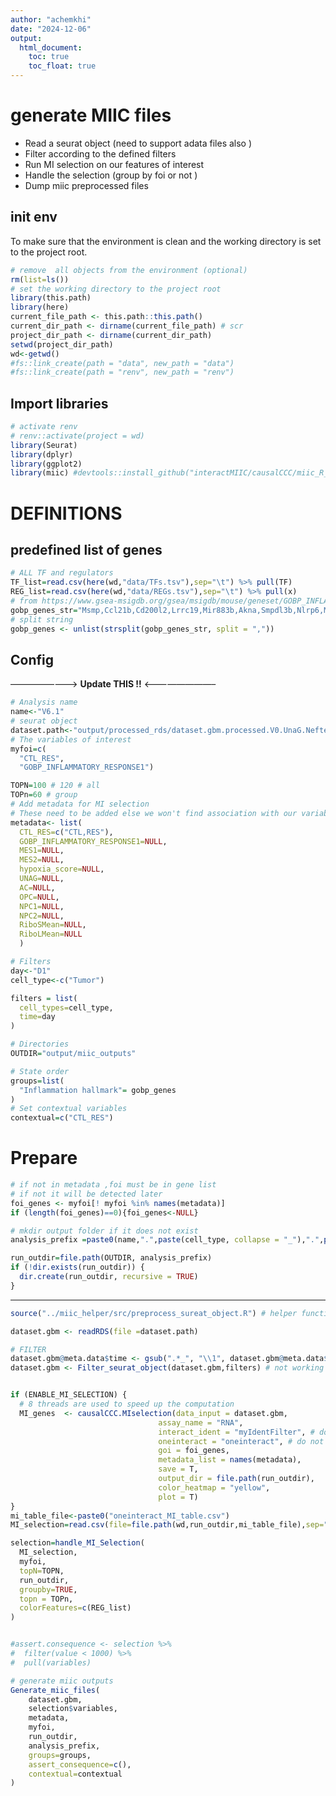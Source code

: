 ```yaml
---
author: "achemkhi"
date: "2024-12-06"
output:
  html_document:
    toc: true
    toc_float: true
---
```


# generate MIIC files 

- Read a seurat object (need to support adata files also )
- Filter according to the defined filters
- Run MI selection on our features of interest
- Handle the selection (group by foi or not )
- Dump miic preprocessed files  



## init env
To make sure that the environment is clean and the working directory is set to the project root.

```r
# remove  all objects from the environment (optional)
rm(list=ls())
# set the working directory to the project root
library(this.path)
library(here)
current_file_path <- this.path::this.path()
current_dir_path <- dirname(current_file_path) # scr
project_dir_path <- dirname(current_dir_path) 
setwd(project_dir_path)
wd<-getwd()
#fs::link_create(path = "data", new_path = "data")
#fs::link_create(path = "renv", new_path = "renv")

```
## Import libraries
```r
# activate renv
# renv::activate(project = wd)
library(Seurat)
library(dplyr)
library(ggplot2)
library(miic) #devtools::install_github("interactMIIC/causalCCC/miic_R_package", force = T, ref = "achemkhi/no-goi-limit-branch") #latest version of MIIC
```


# DEFINITIONS 

## predefined list of genes 
```r

# ALL TF and regulators 
TF_list=read.csv(here(wd,"data/TFs.tsv"),sep="\t") %>% pull(TF)
REG_list=read.csv(here(wd,"data/REGs.tsv"),sep="\t") %>% pull(x)
# from https://www.gsea-msigdb.org/gsea/msigdb/mouse/geneset/GOBP_INFLAMMATORY_RESPONSE
gobp_genes_str="Msmp,Ccl21b,Cd200l2,Lrrc19,Mir883b,Akna,Smpdl3b,Nlrp6,Mir7116,Mir7578,Ttc39aos1,Cd276,Traf3ip2,Chil4,Bap1,Pld4,Ano6,Sharpin,Gpsm3,Ticam1,Ttbk1,Ffar4,Il1rl2,Lgals2,Olr1,Foxp1,Npy,Hyal3,Selenos,Cela1,Abr,Bcr,Acp5,Chrna7,Adipoq,Acvr1,Ada,Adam17,Adam8,Adcy7,Adcy8,Adcyap1,Adora1,Adora2a,Adora2b,Adora3,Ager,Agt,Agtr1a,Agtr1b,Agtr2,Ahcyl,Ahr,Ahsg,Aif1,Akt1,Abcd1,Alox15,Alox5,Alox5ap,Tirap,Aoc3,Fabp4,Ap3b1,Cd5l,Apoa1,Apod,Apoe,App,Arnt,Atm,Slc7a2,Atrn,Bcl6,Bdkrb1,Bdkrb2,Bmp2,Bmp6,Bmpr1b,Bst1,Bpgm,Btk,C1qa,C3,C3ar1,C5ar1,Calca,Camk4,Casp1,Casp4,Casp12,Casp6,Ccr6,Cd14,Cd24a,Cd28,Cd2ap,Cd36,Cd44,Cd6,Cd68,Cd81,Cdh5,Cebpa,Cebpb,Cfh,Chi3l1,Chil3,Socs3,Clock,Clu,Cxcr2,Cxcr3,Ccr1,Ccr1l1,Ccr3,Ccr2,Ccr4,Ccr5,Ccr7,Camp,Cnr1,Cnr2,Cntf,Col6a1,Cr2,Crh,Crhbp,Crp,Csf1,Csf1r,Csrp3,Cst7,Ctla2a,Ctsc,Ctss,Celf1,Cx3cr1,Cyba,Cybb,Cyp19a1,Ddt,Ddx3x,Dhx9,Ackr1,Dmd,Dnase1,Dnase1l3,Dpep1,Ecm1,S1pr3,Ednrb,Egfr,Elf3,Aimp1,Epha2,Ephb2,Ephb6,Ephx2,Esr1,Drosha,Mecom,Ext1,Ezh2,F2,F2r,F2rl1,F3,F8,Il25,Fanca,Fasn,Fcer1a,Fcer1g,Fcgr1,Fcgr2b,Fcgr3,Fem1a,Fn1,Fosl1,Fosl2,Fpr2,Fpr-rs3,Fpr-rs4,Fpr1,Fpr3,Tlr3,Fut4,Fut7,Fxr1,Gata3,Gbp2,B4galt1,Ggt1,Gja1,Gnat2,Lilrb4b,Lilrb4a,Cmklr1,Gpr33,Gpx1,Gpx2,Lpcat3,Nr3c1,Grn,Cxcl1,Gstp1,Hc,Hck,Ptpn6,Hdac5,Foxf1,Hgf,Hif1a,Hk1,Hmgb1,Hmga1,Hmox1,Nr4a1,Hp,Eif2ak1,Hspa8,Hspa4,Ndst1,Htr2a,Hyal1,Hyal2,Icam1,Ido1,Ier3,Irgm1,Cxcl10,Ifnb1,Ifng,Ifngr1,Ifngr2,Igf1,Ighg2b,Ighg1,,,Igtp,Il10,Il10ra,Il12b,Il13,Il16,Il17a,Il17ra,Il18,Il18rap,Il1a,Il1b,Il1r1,Il1r2,Il1rap,Il1rn,Il18r1,Il2,Il2ra,Il4,Il4ra,Il5ra,Il6,Ins1,Ins2,Acod1,Isl1,Itgam,Itgav,Itgb1,Itgb2,Itgb2l,Itgb6,Cd47,Itih4,Jak2,Jun,Kcnj8,Kcnn4,Kit,Klkb1,Klk1b1,Kng1,Kpna6,Krt16,Krt1,Lamp2,Large1,Lat,Lbp,Ldlr,Lep,Lgals1,Lgals9,Lipa,Loxl3,Anxa1,Lpl,Xcl1,Lrp1,Lta,Lxn,Tlr7,Tlr8,Cd180,Il1rl1,Ly86,Ly96,Lyn,Il17rc,Smad1,Smad3,Havcr2,Mapkapk2,Mas1,Cma1,Tpsb2,Mdk,Abcc1,Mep1b,Clec10a,Mif,Cxcl9,Mmp8,Cd200,Mvk,Myd88,Myo5a,Naip1,Naip2,Naip5,Naip6,Ncf1,Ndp,Ndufs4,Nfe2l1,Nfe2l2,Nfix,Nfkb1,Nfkb2,Nfkbia,Nfkbib,Ninj1,Nos2,Notch1,Notch2,Ccn3,Npy5r,Slc11a1,Orm1,Orm2,Osm,P2rx1,P2rx7,Reg3b,Pdcd4,Enpp1,Per1,Pik3cd,Prkca,Prkd1,Prkcq,Prkcz,Pla2g2d,Pla2g5,Plaa,Serpine1,Pld3,Serpinf2,Plp1,Ccl21a,Pmp22,Polb,Ppara,Ppard,Pparg,Ppp2ca,Eif2ak2,Proc,Psen1,Psen2,Psmb4,Pstpip1,Ptafr,Dicer1,Ptgdr,Ptger1,Ptger2,Ptger3,Stab1,Ptger4,Ash1l,Ptgfr,Ptgir,Ptgis,Hps1,Ptgs2,Ptn,Ptpn2,Ptpn22,Sirpa,Trpv1,Rasgrp1,Nlrp1a,Rb1,Rbpj,Reg3a,Reg3g,Rel,Rela,Relb,Ripk1,Rora,Rps19,Trim30a,Nr1h4,S100a8,S100a9,Saa1,Saa2,Saa3,Saa4,Scn9a,Scnn1b,Ccl1,Ccl11,Ccl12,Ccl17,Ccl2,Ccl20,Ccl22,Ccl25,Ccl3,Ccl4,Ccl5,Ccl6,Ccl7,Ccl8,Ccl9,Cxcl15,Cxcl2,Cxcl5,Cx3cl1,Selp,Sema7a,Foxp3,Snca,Snap23,Sod1,Sphk1,Serpina1a,Serpina1b,Serpina3n,Serpinb9,Spn,Pde2a,Cd200l1,Ghsr,Stat3,Stat5a,Stat5b,Ulk4,,Enpp3,Il23r,Syk,Metrnl,Nlrp4b,Brcc3,Lacc1,Fancd2,Il20rb,Tac1,Mylk3,Duoxa1,Tbxa2r,Slc18a2,Il36g,Il1f10,Sbno2,Abhd17a,Appl2,Fem1al,Prdx2,Nlrp3,Dhrs7b,Kdm6b,Dhx33,Git1,Nr1d1,Cd300a,Pomt2,Tff2,Tgfb1,Thbs1,Timp1,Il31ra,Pxk,Tlr1,Tlr4,Tlr6,Tnc,Tnf,Tnfaip3,Tnfaip6,Tnfrsf11a,Tnfrsf1a,Tnfrsf1b,Tnfsf11,Pglyrp1,Cd40lg,Plscr1,Trex1,Trp73,Tnfrsf4,Tnfsf4,Tyro3,Tyrobp,Umod,Nr1h3,Scgb1a1,Vamp8,Vcam1,Vnn1,Vwf,Ccn4,Nrros,Wnt5a,Setd4,Trim31,Pja2,Hrh4,Ticam2,Afap1l2,Ywhaz,Zfp35,Zfp36,Camk1d,Zp3,Zdhhc5,Mavs,Syt11,Pbxip1,S100a7l2,Trim45,Chil5,Chil6,Rap1gds1,Gbp5,Zc3h12a,Themis2,Il22ra1,Nppa,Tnip2,Daglb,Cyp26b1,Lilra5,Nlrp2,Mark4,Cxcl17,Nlrp9a,Ffar2,Ffar3,Mrgpra3,Plcg2,Il17c,Slc9a6,Il22ra2,Pla2g3,Agr2,Lrfn5,Ets1,Ggt5,Tlr11,Il17d,Adamts12,Mgll,Nt5e,Muc19,Nlrp5,Cd200r4,Scn11a,Ccl19,Sigirr,Tnfsf18,Tlr2,Scyl3,Zeb2,Cers6,Tspan18,Pde5a,Napepld,Fkrp,Nlrp9b,Nlrp4a,Nfkbid,Siglecg,Nlrp10,Mcph1,Kdm4d,C2cd4a,Tarm1,Vps54,Fcgr4,Il27,Il17f,Nod2,Axl,Spata2,Map2k3,Map3k7,Mapk14,Mapk8,Mapk9,Psma1,Cul3,Pla2g10,Abcd2,Nlrc3,Chst4,Nlrc4,Dagla,Ahcy,Pla2g2e,Nlrx1,Aoah,Irf5,Tcirg1,Cd200r2,Slamf1,Pla2g7,Naglu,Tlr13,Rhbdd3,Pik3cg,H2bc1,Gpr4,C5ar2,Smo,,Abi3bp,Fpr-rs6,Fpr-rs7,Parp4,Tafa3,Cxcl3,Nlrp9c,Card9,Trim65,Nr1d2,Brcc3dc,Nlrp12,Ighe,,Nr1h5,Trim55,S100a7a,Aim2,Tlr12,Mir21a,Mir147,Mir155,Spink7,Adcy1,Otulin,Gpr31b,Rab44,Nlrp4e,Elane,Il17rb,Il22,Pbk,Mfhas1,Macir,Stk39,Tslp,Tlr5,,Ccl26,Irf3,Ccrl2,Chst2,Irgm2,Il36a,Il36rn,Tollip,Mefv,Gm5849,Extl3,Cxcl13,Cxcl11,Il17b,Ccl24,Hdac7,Gps2,Nupr1,Tmed2,Pdcd10,Socs5,Fads2,Elf4,Rps6ka4,Clec7a,Clcf1,Rabgef1,Mtor,Pf4,Stap1,Brd4,Park7,Ppbp,Gpr17,Pglyrp2,Cd200r1,Tnip1,Il17re,Crlf2,Zbp1,Cysltr1,Ghrl,F12,Nampt,Nek7,Ackr2,Gm12250,Trav7-2,Nlrp1b,Trpv4,Dusp10,Ptges,Gprc5b,Fndc4,Sirt2,Nmi,Ndfip1,Vps35,Map3k20,Setd6,Acer3,Zdhhc12,Serpinb1a,Camk2n1,Lrrk2,Cntnap2,Duoxa2,Pycard,Tril,Mkrn2,Ctnnbip1,Cuedc2,C1qtnf12,Armh4,Slc39a8,Tbc1d23,Stmp1,Plgrkt,Wdr83,Wfdc1,Chid1,Pomgnt1,Arel1,Rtn4,Letmd1,Tab2,Zfp580,Tmem258,Gsdmd,Snx4,Odam,Dab2ip,Il36b,Tnfaip8l2,Wnk4,Ifi35,Unc13d,Pnma1,Tspan2,Tradd,Rarres2,Nkiras2,Seh1l,Fbxl2,Nkg7,Mir301,Mir324,Prcp,Sting1,Uaca,Appl1,Rps6ka5,Atat1,Ankrd42,Cyld,Cd200r3,Shpk,Trim14,Slamf8,Usp50,C2cd4b,Abhd12,Il34,Gper1,Nlrp14,Chst1,Il33,Hnrnpa0,Rictor,Ak7,Scyl1,Hdac9,Lias,Cptp,Tusc2,Nfkbiz,Cxcr6,Chia1,C1qtnf3,Tlr9,Siglece,Il23a,Trem2,Pik3ap1,Nlrp4c,Jam3,Sucnr1,Hamp,Cd96,Kars1,Tac4,Cd163,Csnk1a1,Trim11,Hmgb2,Nlrp4f,Stard7"
# split string 
gobp_genes <- unlist(strsplit(gobp_genes_str, split = ","))

```

## Config 
-----------------------> **Update THIS !!**  <--------------------------
```r
# Analysis name
name<-"V6.1" 
# seurat object
dataset.path<-"output/processed_rds/dataset.gbm.processed.V0.UnaG.NeftelCorrected.PlusScores.Inflammation.rds"
# The variables of interest
myfoi=c(
  "CTL_RES",
  "GOBP_INFLAMMATORY_RESPONSE1")

TOPN=100 # 120 # all
TOPn=60 # group
# Add metadata for MI selection 
# These need to be added else we won't find association with our variables of interest
metadata<- list(
  CTL_RES=c("CTL,RES"),
  GOBP_INFLAMMATORY_RESPONSE1=NULL,
  MES1=NULL,
  MES2=NULL,
  hypoxia_score=NULL,
  UNAG=NULL,
  AC=NULL,
  OPC=NULL,
  NPC1=NULL,
  NPC2=NULL,
  RiboSMean=NULL,
  RiboLMean=NULL
  ) 

# Filters
day<-"D1"
cell_type<-c("Tumor")

filters = list(
  cell_types=cell_type,
  time=day
)

# Directories 
OUTDIR="output/miic_outputs"

# State order 
groups=list(
  "Inflammation hallmark"= gobp_genes
)
# Set contextual variables 
contextual=c("CTL_RES")


```

# Prepare 
```r
# if not in metadata ,foi must be in gene list
# if not it will be detected later
foi_genes <- myfoi[! myfoi %in% names(metadata)]
if (length(foi_genes)==0){foi_genes<-NULL}

# mkdir output folder if it does not exist  
analysis_prefix =paste0(name,".",paste(cell_type, collapse = "_"),".",paste(myfoi, collapse = "_")) 

run_outdir=file.path(OUTDIR, analysis_prefix)
if (!dir.exists(run_outdir)) {
  dir.create(run_outdir, recursive = TRUE)
}

```

----

```r
source("../miic_helper/src/preprocess_sureat_object.R") # helper functions to preprocess miic inputs 

dataset.gbm <- readRDS(file =dataset.path)

# FILTER
dataset.gbm@meta.data$time <- gsub(".*_", "\\1", dataset.gbm@meta.data$orig.ident)
dataset.gbm <- Filter_seurat_object(dataset.gbm,filters) # not working 


if (ENABLE_MI_SELECTION) {
  # 8 threads are used to speed up the computation 
  MI_genes  <- causalCCC.MIselection(data_input = dataset.gbm,
                                 assay_name = "RNA",
                                 interact_ident = "myIdentFilter", # do not change
                                 oneinteract = "oneinteract", # do not change
                                 goi = foi_genes, 
                                 metadata_list = names(metadata),
                                 save = T,
                                 output_dir = file.path(run_outdir),
                                 color_heatmap = "yellow",
                                 plot = T)
}
mi_table_file<-paste0("oneinteract_MI_table.csv")
MI_selection=read.csv(file=file.path(wd,run_outdir,mi_table_file),sep="\t")

selection=handle_MI_Selection(
  MI_selection,
  myfoi,
  topN=TOPN,
  run_outdir,
  groupby=TRUE,
  topn = TOPn,
  colorFeatures=c(REG_list)
)


#assert.consequence <- selection %>%
#  filter(value < 1000) %>%
#  pull(variables)

# generate miic outputs 
Generate_miic_files(
    dataset.gbm,
    selection$variables,
    metadata,
    myfoi,
    run_outdir,
    analysis_prefix,
    groups=groups,
    assert_consequence=c(),
    contextual=contextual
)

```

